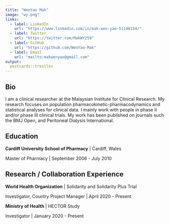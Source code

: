 ```yaml
---
title: "WenYao Mak"
image: "wy.png"
links:
  - label: LinkedIn
    url: "https://www.linkedin.com/in/mak-wen-yao-51148154/"
  - label: Twitter
    url: "https://twitter.com/MakWY259"
  - label: GitHub
    url: "https://github.com/WenYao-Mak"
  - label: Email
    url: "mailto:makwenyao@gmail.com"
output:
  postcards::trestles
---
```

 
## Bio

I am a clinical researcher at the Malaysian Institute for Clinical Research. My research focuses on population pharmacokinetic-pharmacodynamics and statistical analyses for clinical data. I mainly work with people in phase II and/or phase III clinical trials. My work has been published on journals such the BMJ Open, and Peritoneal Dialysis International. 


## Education

**Cardiff University School of Pharmacy** | Cardiff, Wales

Master of Pharmacy | September 2006 - July 2010


## Research / Collaboration Experience

**World Health Organization** | Solidarity and Solidarity Plus Trial  

Investigator, Country Project Manager | April 2020 - Present

**Ministry of Health** | HECTOR Study 

Investigator | January 2020 - Present